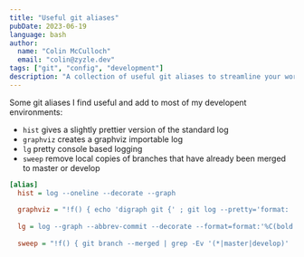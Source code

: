 ```yaml
---
title: "Useful git aliases"
pubDate: 2023-06-19
language: bash
author:
  name: "Colin McCulloch"
  email: "colin@zyzle.dev"
tags: ["git", "config", "development"]
description: "A collection of useful git aliases to streamline your workflow."
---
```


Some git aliases I find useful and add to most of my developent environments:

- `hist` gives a slightly prettier version of the standard log
- `graphviz` creates a graphviz importable log
- `lg` pretty console based logging
- `sweep` remove local copies of branches that have already been merged to master or develop

```ini title=".gitconfig" 
[alias]
  hist = log --oneline --decorate --graph
  
  graphviz = "!f() { echo 'digraph git {' ; git log --pretty='format:  %h -> { %p }' \"$@\" | sed 's/[0-9a-f][0-9a-f]*/\"&\"/g' ; echo '}'; }; f"
  
  lg = log --graph --abbrev-commit --decorate --format=format:'%C(bold blue)%h%C(reset) - %C(bold green)(%ar)%C(reset) %C(white)%s%C(reset) %C(dim white)- %an%C(reset)%C(bold yellow)%d%C(reset)' --all
  
  sweep = "!f() { git branch --merged | grep -Ev '(*|master|develop)' | xargs -n 1 git branch -d; }; f"
```